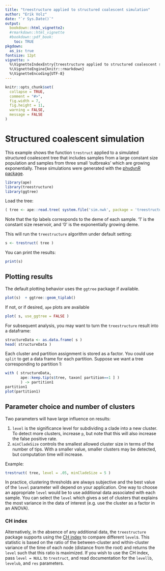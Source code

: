 ```yaml
---
title: "treestructure applied to structured coalescent simulation"
author: "Erik Volz"
date: "`r Sys.Date()`"
output: 
  bookdown::html_vignette2:
  #rmarkdown::html_vignette
  #bookdown::pdf_book:
    toc: TRUE
pkgdown:
  as_is: true
fontsize: 12pt
vignette: >
  %\VignetteIndexEntry{treestructure applied to structured coalescent simulation}
  %\VignetteEngine{knitr::rmarkdown}
  %\VignetteEncoding{UTF-8}
---
```


```r
knitr::opts_chunk$set(
  collapse = TRUE,
  comment = "#>",
  fig.width = 7,
  fig.height = 11,
  warning = FALSE, 
  message = FALSE
)
```


# Structured coalescent simulation 

This example shows the function `trestruct` applied to a simulated structured 
coalescent tree that includes samples from a large constant size population and 
samples from three small 'outbreaks' which are growing exponentially. 
These simulations were generated with the [phydynR package](https://emvolz-phylodynamics.github.io/phydynR). 

```r
library(ape)
library(treestructure)
library(ggtree)
```

Load the tree: 

```r
( tree <- ape::read.tree( system.file('sim.nwk', package = 'treestructure') ) ) 
```


Note that the tip labels corresponds to the deme of each sample. 
'1' is the constant size reservoir, and '0' is the exponentially growing deme. 


This will run the `treestructure` algorithm under default setting: 
```r
s <- trestruct( tree ) 
```

You can print the results: 

```r
print(s) 
```

## Plotting results

The default plotting behavior uses the `ggtree` package if available. 
```r
plot(s)  + ggtree::geom_tiplab() 
```

If not, or if desired, `ape` plots are available
```r
plot( s, use_ggtree = FALSE )
```


For subsequent analysis, you may want to turn the `treestructure` result into a 
dataframe: 
```r
structureData <- as.data.frame( s ) 
head( structureData )
```

Each cluster and partition assignment is stored as a factor. You could use `split` 
to get a data frame for each partition. 
Suppose we want a tree corresponding to partition 1: 
```r
with ( structureData, 
       ape::keep.tip(s$tree, taxon[ partition==1 ] ) 
       ) -> partition1
partition1
plot(partition1)
```


## Parameter choice and number of clusters

Two parameters will have large influence on results: 

1. `level` is the significance level for subdividing a clade into a new cluster. 
To detect more clusters, increase `p`, but note that this will also increase the 
false positive rate. 
2. `minCladeSize` controls the smallest allowed cluster size in terms of the 
number of tips. With a smaller value, smaller clusters may be detected, but 
computation time will increase. 

Example: 
```r
trestruct( tree, level = .05, minCladeSize = 5 )
```

In practice, clustering thresholds are always subjective and the best value of 
the `level` parameter will depend on your application. 
One way to choose an appropriate `level` would be to use additional data associated 
with each sample. You can select the `level` which gives a set of clusters that 
explains the most variance in the data of interest (e.g. use the cluster as a 
factor in an ANOVA). 

### CH index

Alternatively, in the absence of any additional data, the `treestructure` package 
supports using the [CH index](https://en.wikipedia.org/wiki/Calinski–Harabasz_index) 
to compare different `level`s. This statistic is based on the ratio of the 
between-cluster and within-cluster variance of the time of each node 
(distance from the root) and returns the `level` such that this ratio is maximized. 
If you wish to use the CH index, pass `level = NULL` to `trestruct`, and 
read documentation for the `levellb`, `levelub`, and `res` parameters. 
